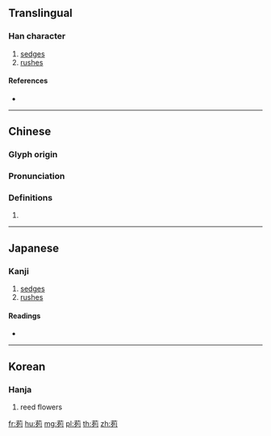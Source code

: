 {{character info/new}}
==Translingual==

===Han character===
{{Han char|rn=140|rad=艸|as=06|sn=12|four=44220|canj=TMNN|ids=⿱艹列}}

# [[sedge]]s
# [[rush]]es

====References====
* {{Han ref|kx=1028.050|dkj=30888|dj=1487.060|hdz=53201.090|uh=8322|ud=33570|bh=D37E|bd=54142}}

----

==Chinese==
{{zh-forms}}

===Glyph origin===
{{Han etym}}

===Pronunciation===
{{zh-pron
|m=liè
|c=lit6
|mc=y
|oc=y
|ma=
|cat=n
}}

===Definitions===
{{zh-hanzi}}

# {{rfdef|lang=zh}}

----

==Japanese==

===Kanji===
{{ja-kanji|grade=|rs=艸06}}

# [[sedges]]
# [[rushes]]

====Readings====
* {{ja-readings|on=[[れつ]] (retsu), [[れち]] (rechi), [[れい]] (rei)|kun=[[あしのほ]] (ashinoho)|nanori=}}

----

==Korean==

===Hanja===
{{ko-hanja|hangeul=[[렬]]>[[열]]|eumhun=|rv=ryeol>yeol|mr=ryŏl>yŏl|y=lyel>yel}}

# reed flowers

[[fr:茢]]
[[hu:茢]]
[[mg:茢]]
[[pl:茢]]
[[th:茢]]
[[zh:茢]]